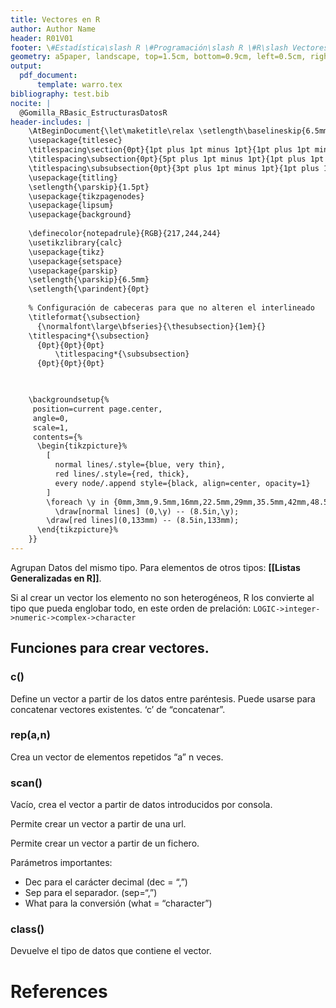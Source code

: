 ```yaml
---
title: Vectores en R
author: Author Name
header: R01V01
footer: \#Estadística\slash R \#Programación\slash R \#R\slash Vectores
geometry: a5paper, landscape, top=1.5cm, bottom=0.9cm, left=0.5cm, right=0.5cm, headsep = 0.5cm, footskip = 12pt
output:
  pdf_document:
      template: warro.tex
bibliography: test.bib
nocite: |
  @Gomilla_RBasic_EstructurasDatosR
header-includes: |
    \AtBeginDocument{\let\maketitle\relax \setlength\baselineskip{6.5mm}}
    \usepackage{titlesec}
    \titlespacing\section{0pt}{1pt plus 1pt minus 1pt}{1pt plus 1pt minus 1pt}
    \titlespacing\subsection{0pt}{5pt plus 1pt minus 1pt}{1pt plus 1pt minus 1pt}
    \titlespacing\subsubsection{0pt}{3pt plus 1pt minus 1pt}{1pt plus 1pt minus 1pt}
    \usepackage{titling}
    \setlength{\parskip}{1.5pt}
    \usepackage{tikzpagenodes}
    \usepackage{lipsum}
    \usepackage{background}
    
    \definecolor{notepadrule}{RGB}{217,244,244}
    \usetikzlibrary{calc}
    \usepackage{tikz}
    \usepackage{setspace}
    \usepackage{parskip}
    \setlength{\parskip}{6.5mm}
    \setlength{\parindent}{0pt}
    
    % Configuración de cabeceras para que no alteren el interlineado
    \titleformat{\subsection}
      {\normalfont\large\bfseries}{\thesubsection}{1em}{}
    \titlespacing*{\subsection}
      {0pt}{0pt}{0pt}
          \titlespacing*{\subsubsection}
      {0pt}{0pt}{0pt}
      


    \backgroundsetup{%
     position=current page.center,
     angle=0,
     scale=1,
     contents={%
      \begin{tikzpicture}%
        [
          normal lines/.style={blue, very thin},
          red lines/.style={red, thick},
          every node/.append style={black, align=center, opacity=1}
        ]
        \foreach \y in {0mm,3mm,9.5mm,16mm,22.5mm,29mm,35.5mm,42mm,48.5mm,55mm,61.5mm,68mm,74.5mm,81mm,87.5mm,94mm,100.5mm,107mm,113.5mm,120mm,126.5mm,148mm}
          \draw[normal lines] (0,\y) -- (8.5in,\y);
        \draw[red lines](0,133mm) -- (8.5in,133mm);
      \end{tikzpicture}%
    }}
---
```

Agrupan Datos del mismo tipo. Para elementos de otros tipos: **[[Listas Generalizadas en R]]**.

Si al crear un vector los elemento no son heterogéneos, R los convierte al tipo que pueda englobar todo, en este orden de prelación:
````LOGIC->integer->numeric->complex->character````
		
## Funciones para crear vectores.
### c()
Define un vector a partir de los datos entre paréntesis.
Puede usarse para concatenar vectores existentes.
'c' de "concatenar".

### rep(a,n) 
Crea un vector de elementos repetidos "a" n veces.
			
### scan()
Vacío, crea el vector a partir de datos introducidos por consola.

Permite crear un vector a partir de una url.

Permite crear un vector a partir de un fichero.
			
Parámetros importantes:

* Dec para el carácter decimal (dec = ",")
* Sep para el separador. (sep=",")
* What para la conversión (what = "character")
				
### class()
Devuelve el tipo de datos que contiene el vector.
	
\pagebreak

# References
